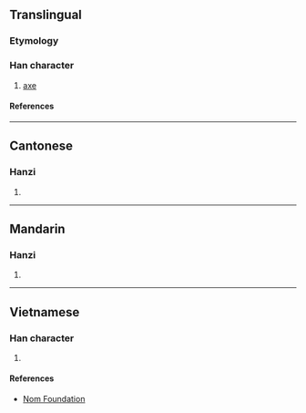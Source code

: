{{character info/new}}
==Translingual==

===Etymology===
{{Han compound|爿|斤|c1=p|c2=s|t2=axe|ls=psc}}

===Han character===
{{Han char|rn=69|rad=斤|as=04|sn=8|four=22221|canj=VMHML|ids=⿰爿斤}}

# [[axe]]

====References====
{{Han ref|kx=0479.090|dkj=13540|dj=0838.050|hdz=32023.110|uh=65A8}}

----

==Cantonese==

===Hanzi===
{{yue-hanzi|jyut=coeng1|y=cheung1}}

# {{defn|lang=yue|sort=斤04}}

----

==Mandarin==

===Hanzi===
{{cmn-hanzi|pin=[[qiāng]] ([[qiang1]])|wg=ch'iang<sup>1</sup>}}

# {{defn|lang=cmn|sort=斤04}}

----

==Vietnamese==

===Han character===
{{vi-readings|rs=斤04|reading=thương}}

# {{defn|lang=vi|sort=斤04}}

====References====
* [http://nomfoundation.org/common/nom_details.php?codepoint=65a8 Nom Foundation]